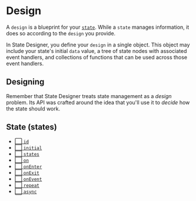 # Design

A `design` is a blueprint for your [`state`](/docs/api/state). While a `state` manages information, it does so according to the `design` you provide.

In State Designer, you define your `design` in a single object. This object may include your state's initial `data` value, a tree of state nodes with associated event handlers, and collections of functions that can be used across those event handlers.

## Designing

Remember that State Designer treats state management as a _design_ problem. Its API was crafted around the idea that you'll use it to _decide_ how the state should work.

## State (states)

- [⬜️ `id`](/docs/api/id)
- [⬜️ `initial`](/docs/api/initial)
- [⬜️ `states`](/docs/api/states)
- [⬜️ `on`](/docs/api/on)
- [⬜️ `onEnter`](/docs/api/on)
- [⬜️ `onExit`](/docs/api/on)
- [⬜️ `onEvent`](/docs/api/on)
- [⬜️ `repeat`](/docs/api/on)
- [⬜️ `async`](/docs/api/on)
